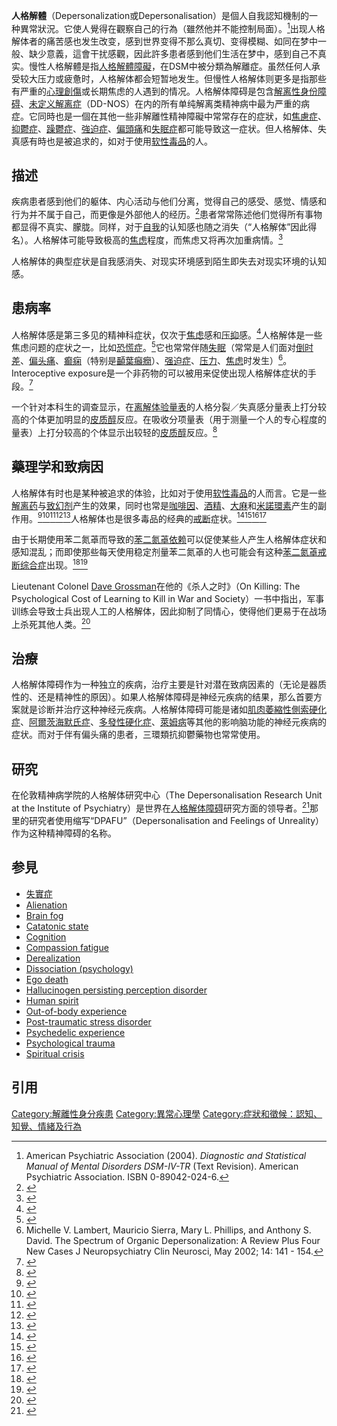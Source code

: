 {{about|心理学症状|精神障碍诊断|人格解体障碍}}

'''人格解體'''（Depersonalization或Depersonalisation）是個人自我認知機制的一种異常狀況。它使人覺得在觀察自己的行為（雖然他并不能控制局面）。<ref name="DSM-IV-TR">American Psychiatric Association (2004). ''Diagnostic and Statistical Manual of Mental Disorders DSM-IV-TR'' (Text Revision). American Psychiatric Association. ISBN 0-89042-024-6.</ref>出现人格解体者的痛苦感也发生改变，感到世界变得不那么真切、变得模糊、如同在梦中一般、缺少意義，這會干扰感觀，因此許多患者感到他们生活在梦中，感到自己不真实。慢性人格解體是指[[人格解體障礙|人格解體障礙]]，在DSM中被分類為解離症。虽然任何人承受较大压力或疲惫时，人格解体都会短暂地发生。但慢性人格解体则更多是指那些有严重的[[心理創傷|心理創傷]]或长期焦虑的人遇到的情况。人格解体障碍是包含[[解离性身份障碍|解离性身份障碍]]、[[未定义解离症|未定义解离症]]（DD-NOS）在内的所有单纯解离类精神病中最为严重的病症。它同時也是一個在其他一些非解離性精神障礙中常常存在的症狀，如[[焦慮症|焦慮症]]、[[抑鬱症|抑鬱症]]、[[躁鬱症|躁鬱症]]、[[強迫症|強迫症]]、[[偏頭痛|偏頭痛]]和[[失眠症|失眠症]]都可能导致这一症状。但人格解体、失真感有時也是被追求的，如对于使用[[软性毒品|软性毒品]]的人。

==描述==
疾病患者感到他们的躯体、内心活动与他们分离，觉得自己的感受、感觉、情感和行为并不属于自己，而更像是外部他人的经历。<ref>{{MerckHome|07|106|3||Depersonalization Disorder}}</ref>患者常常陈述他们觉得所有事物都显得不真实、朦胧。同样，对于[[自我|自我]]的认知感也随之消失（“人格解体”因此得名）。人格解体可能导致极高的[[焦虑|焦虑]]程度，而焦虑又将再次加重病情。<ref>{{cite web |author1=Mayo Clinic Staff |url=http://www.mayoclinic.org/diseases-conditions/depersonalization-derealization-disorder/basics/definition/con-20033401 |title=Depersonalization-derealization disorder - Mayo Clinic |accessdate=2016-12-11 |archive-date=2017-03-10 |archive-url=https://web.archive.org/web/20170310091225/http://www.mayoclinic.org/diseases-conditions/depersonalization-derealization-disorder/basics/definition/con-20033401 |dead-url=no }}</ref>

人格解体的典型症状是自我感消失、对现实环境感到陌生即失去对现实环境的认知感。

==患病率==
人格解体感是第三多见的精神科症状，仅次于[[焦虑|焦虑]]感和[[压抑|压抑]]感。<ref name = "Simeon 04">{{cite journal | author = Simeon D | year = 2004 | title = Depersonalisation Disorder: A Contemporary Overview | url = | journal = CNS Drugs | volume = 18 | issue = 6| pages = 343–354 | pmid = 15089102 }}</ref>人格解体是一些焦虑问题的症状之一，比如[[恐慌症|恐慌症]]。<ref>{{cite journal |author=Sierra-Siegert M, David AS |title=Depersonalization and individualism: the effect of culture on symptom profiles in panic disorder |journal=J. Nerv. Ment. Dis. |volume=195 |issue=12 |pages=989–95|pmid=18091192 |doi=10.1097/NMD.0b013e31815c19f7 |url=https://archive.org/details/sim_journal-of-nervous-and-mental-disease_2007-12_195_12/page/989|date=December 2007}}</ref>它也常常伴随[[失眠|失眠]]（常常是人们面对[[倒时差|倒时差]]、[[偏头痛|偏头痛]]、[[癫痫|癫痫]]（特别是[[顳葉癲癇|顳葉癲癇]]）、[[强迫症|强迫症]]、[[压力|压力]]、[[焦虑|焦虑]]时发生）<ref name=depers> Michelle V. Lambert, Mauricio Sierra, Mary L. Phillips, and Anthony S. David. The Spectrum of Organic Depersonalization: A Review Plus Four New Cases J Neuropsychiatry Clin Neurosci, May 2002; 14: 141 - 154.</ref>。Interoceptive exposure是一个非药物的可以被用来促使出现人格解体症状的手段。<ref>{{cite journal |author = Lickel J, Nelson E, Lickel A H, Brett Deacon | year = 2008 | title = Interoceptive Exposure Exercises for Evoking Depersonalization and Derealization: A Pilot Study | url = | journal = Journal of Cognitive Psychotherapy: an International Quarterly | volume = 22 | issue = |page = 4 }}</ref>

一个针对本科生的调查显示，在[[离解体验量表|离解体验量表]]的人格分裂／失真感分量表上打分较高的个体更加明显的[[皮质醇|皮质醇]]反应。在吸收分项量表（用于测量一个人的专心程度的量表）上打分较高的个体显示出较轻的[[皮质醇|皮质醇]]反应。<ref name="pmid17435477">{{cite journal |last=Giesbrecht |first=T. |coauthors=T. Smeets, H. Merckelbac and M. Jelicic |title=Depersonalization experiences in undergraduates are related to heightened stress cortisol responses |url=https://archive.org/details/sim_journal-of-nervous-and-mental-disease_2007-04_195_4/page/282 |journal=J. Nerv. Ment. Dis. |volume=195 |issue=4 |pages=282–87 |year=2007 |pmid=17435477|doi=10.1097/01.nmd.0000253822.60618.60}}</ref>

==藥理学和致病因==
人格解体有时也是某种被追求的体验，比如对于使用[[软性毒品|软性毒品]]的人而言。它是一些[[解离药|解离药]]与[[致幻剂|致幻剂]]产生的效果，同时也常是[[咖啡因|咖啡因]]、[[酒精|酒精]]、[[大麻|大麻]]和[[米諾環素|米諾環素]]产生的副作用。<ref>{{cite journal |last=Stein |first=M. B. |title=Depersonalization Disorder: Effects of Caffeine and Response to Pharmacotherapy |url=https://archive.org/details/sim_biological-psychiatry_1989-07_26_3/page/315 |journal=Biological Psychiatry |volume=26 |issue=3 |pages=315–20 |doi=10.1016/0006-3223(89)90044-9|pmid=2742946 |last2=Uhde |first2=TW|date=July 1989}}</ref><ref>{{cite journal |last=Raimo |first=E. B. |coauthors=R. A. Roemer, M. Moster and Y. Shan|title=Alcohol-Induced Depersonalization |journal=Biological Psychiatry |doi=10.1016/S0006-3223(98)00257-1 |volume=45|pages=1523–6 |pmid=10356638 |issue=11|date=June 1999}}</ref><ref name="pmid14746427">{{cite journal |last=Cohen |first=P. R. |title=Medication-associated depersonalization symptoms: report of transient depersonalization symptoms induced by minocycline |url=https://archive.org/details/sim_southern-medical-journal_2004-01_97_1/page/70 |journal=Southern Medical Journal |volume=97|issue=1 |pages=70–73 |year=2004 |pmid=14746427 |doi=10.1097/01.SMJ.0000083857.98870.98}}</ref><ref>{{cite web|url=http://www.medscape.com/viewarticle/468728_3|title=Medication-Associated Depersonalization Symptoms|accessdate=2011-11-17|archive-date=2015-02-14|archive-url=https://web.archive.org/web/20150214055436/http://www.medscape.com/viewarticle/468728_3|dead-url=no}}</ref><ref>{{cite web|url=http://pn.psychiatryonline.org/cgi/content/full/38/16/18|title=Depersonalization Again Finds Psychiatric Spotlight|accessdate=2011-11-17|archive-date=2009-06-15|archive-url=https://web.archive.org/web/20090615205734/http://pn.psychiatryonline.org/cgi/content/full/38/16/18|dead-url=yes}}</ref>人格解体也是很多毒品的经典的[[戒断|戒断]]症状。<ref name="pmid8104417">{{cite journal |last=Marriott |first=S. |coauthors=P. Tyrer|title=Benzodiazepine dependence: avoidance and withdrawal |journal=Drug Safety |volume=9 |issue=2 |pages=93–103 |year=1993 |pmid=8104417|doi=10.2165/00002018-199309020-00003}}</ref><ref name="pmid15889607">{{cite journal |last=Shufman |first=E. |coauthors=A. Lerner and E. Witztum |title=[Depersonalization after withdrawal from cannabis usage] |language=he |journal=Harefuah |volume=144 |issue=4 |pages=249–51 and 303 |year=2005 |pmid=15889607}}</ref><ref name="pmid7085580">{{cite journal |last=Djenderedjian |first=A. |coauthors=R. Tashjian|title=Agoraphobia following amphetamine withdrawal |journal=The Journal of Clinical Psychiatry |volume=43 |issue=6 |pages=248–49 |year=1982|pmid=7085580}}</ref><ref name="pmid9696914">{{cite journal |last=Mourad |first=I. |coauthors=M. Lejoyeux and J. Adès |title=[Prospective evaluation of antidepressant discontinuation] |language=fr |journal=L'Encéphale |volume=24 |issue=3 |pages=215–22 |year=1998|pmid=9696914}}</ref>

由于长期使用苯二氮䓬而导致的[[苯二氮䓬依赖|苯二氮䓬依赖]]可以促使某些人产生人格解体症状和感知混乱；而即使那些每天使用稳定剂量苯二氮䓬的人也可能会有这种[[苯二氮䓬戒断综合症|苯二氮䓬戒断综合症]]出现。<ref>{{cite journal | journal=J Subst Abuse Treat | year=1991 | volume=8 | issue=1-2 | pages=19–28 | title=Protracted withdrawal syndromes from benzodiazepines | author=Ashton H | pmid=1675688 | url=http://www.benzo.org.uk/ashpws.htm | publisher=benzo.org.uk | doi=10.1016/0740-5472(91)90023-4 | access-date=2011-11-17 | archive-date=2020-04-04 | archive-url=https://web.archive.org/web/20200404185054/http://www.benzo.org.uk/ashpws.htm | dead-url=no }}</ref><ref>{{cite journal |author=Terao T |coauthors=Yoshimura R, Terao M, Abe K.|title=Depersonalization following nitrazepam withdrawal |url=https://archive.org/details/sim_biological-psychiatry_1992-01-15_31_2/page/212 |journal=Biol Psychiatry |volume=31 |issue=2 |pages=212–3 |date= January 15, 1992 |pmid=1737083 |doi=10.1016/0006-3223(92)90209-I }}</ref>

Lieutenant Colonel [[Dave_Grossman_(author)|Dave Grossman]]在他的《杀人之时》（On Killing: The Psychological Cost of Learning to Kill in War and Society）一书中指出，军事训练会导致士兵出现人工的人格解体，因此抑制了同情心，使得他们更易于在战场上杀死其他人类。<ref>{{Cite book | last=Grossman | first=Dave | title=On Killing: The Psychological Cost of Learning to Kill in War and Society | publisher=Back Bay Books | isbn = 0-316-33000-0 | year=1996 }}</ref>

==治療==
人格解体障碍作为一种独立的疾病，治疗主要是针对潜在致病因素的（无论是器质性的、还是精神性的原因）。如果人格解体障碍是神经元疾病的结果，那么首要方案就是诊断并治疗这种神经元疾病。人格解体障碍可能是诸如[[肌肉萎縮性側索硬化症|肌肉萎縮性側索硬化症]]、[[阿爾茨海默氏症|阿爾茨海默氏症]]、[[多發性硬化症|多發性硬化症]]、[[萊姆病|萊姆病]]等其他的影响脑功能的神经元疾病的症状。而对于伴有偏头痛的患者，三環類抗抑鬱藥物也常常使用。

==研究==
在伦敦精神病学院的人格解体研究中心（The Depersonalisation Research Unit at the Institute of Psychiatry）是世界在[[人格解体障碍|人格解体障碍]]研究方面的领导者。<ref>{{Cite web |url=http://www.iop.kcl.ac.uk/iopweb/departments/home/?locator=911&context=main |title=Depersonalisation Research Unit - Institute of Psychiatry, London |accessdate=2011-11-17 |archive-date=2007-01-18 |archive-url=https://web.archive.org/web/20070118095449/http://www.iop.kcl.ac.uk/iopweb/departments/home/?locator=911&context=main |dead-url=no }}</ref>那里的研究者使用缩写“DPAFU”（Depersonalisation and Feelings of Unreality）作为这种精神障碍的名称。

==参見==
*[[失實症|失實症]]
*[[Social_alienation|Alienation]]
*[[Brain_fog|Brain fog]]
*[[Catatonic_state|Catatonic state]]
*[[Cognition|Cognition]]
*[[Compassion_fatigue|Compassion fatigue]]
*[[Derealization|Derealization]]
*[[Dissociation_(psychology)|Dissociation (psychology)]]
*[[Ego_death|Ego death]]
*[[Hallucinogen_persisting_perception_disorder|Hallucinogen persisting perception disorder]]
*[[Human_spirit|Human spirit]]
*[[Out-of-body_experience|Out-of-body experience]]
*[[Post-traumatic_stress_disorder|Post-traumatic stress disorder]]
*[[Psychedelic_experience|Psychedelic experience]]
*[[Psychological_trauma|Psychological trauma]]
*[[Spiritual_crisis|Spiritual crisis]]

==引用==
{{Reflist|1}}

[[Category:解離性身分疾患|Category:解離性身分疾患]]
[[Category:異常心理學|Category:異常心理學]]
[[Category:症狀和徵候：認知、知覺、情緒及行為|Category:症狀和徵候：認知、知覺、情緒及行為]]